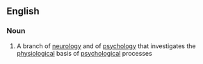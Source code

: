==English==

===Noun===
{{wikipedia}}
{{en-noun|-}}

# A branch of [[neurology]] and of [[psychology]] that investigates the [[physiological]] basis of [[psychological]] processes